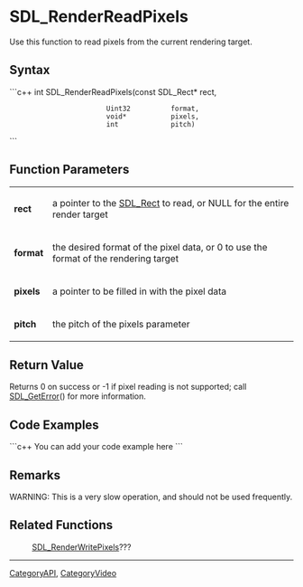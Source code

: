 <!-- pragma section-numbers off -->
<!-- pragma disable-camelcase -->

= SDL_RenderReadPixels =
Use this function to read pixels from the current rendering target.


== Syntax ==
```c++
int SDL_RenderReadPixels(const SDL_Rect* rect,
                         Uint32          format,
                         void*           pixels,
                         int             pitch)
```

== Function Parameters ==
{|
|'''rect'''
|a pointer to the [[SDL_Rect]] to read, or NULL for the entire render target
|-
|'''format'''
|the desired format of the pixel data, or 0 to use the format of the rendering target
|-
|'''pixels'''
|a pointer to be filled in with the pixel data
|-
|'''pitch'''
|the pitch of the pixels parameter
|}

== Return Value ==
Returns 0 on success or -1 if pixel reading is not supported; call [[SDL_GetError]]() for more information.

== Code Examples ==
```c++
You can add your code example here
```

== Remarks ==
WARNING: This is a very slow operation, and should not be used frequently. 

== Related Functions ==
:[[SDL_RenderWritePixels]]???

----
[[CategoryAPI]], [[CategoryVideo]]
